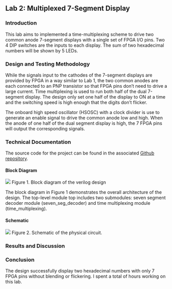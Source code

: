 ## Lab 2: Multiplexed 7-Segment Display

### Introduction
This lab aims to implemented a time-multiplexing scheme to drive two common anode 7-segment displays with a single set of FPGA I/O pins. Two 4 DIP switches are the inputs to each display. The sum of two hexadecimal numbers will be shown by 5 LEDs.

### Design and Testing Methodology
While the signals input to the cathodes of the 7-segment displays are provided by FPGA in a way similar to Lab 1, the two common anodes are each connected to an PNP transistor so that FPGA pins don't need to drive a large current. Time multiplexing is used to run both half of the dual 7-segment display. The design only set one half of the display to ON at a time and the switching speed is high enough that the digits don't flicker.

The onboard high speed oscillator (HSOSC) with a clock divider is use to generate an enable signal to drive the common anode low and high. When the anode of one half of the dual segment display is high, the 7 FPGA pins will output the corresponding signals.

### Technical Documentation
The source code for the project can be found in the associated [Github repository]().

#### Block Diagram
![](labs/lab2/images/lab2_block_diagram.jpeg)
Figure 1. Block diagram of the verilog design

The block diagram in Figure 1 demonstrates the overall architecture of the design. The top-level module top includes two submodules: seven segment decoder module (seven_seg_decoder) and time multiplexing module (time_multiplexing).

#### Schematic
![](labs/lab2/images/lab2_schematics.jpeg)
Figure 2. Schematic of the physical circuit. 

### Results and Discussion

### Conclusion
The design successfully display two hexadecimal numbers with only 7 FPGA pins without blending or flickering. I spent a total of  hours working on this lab.